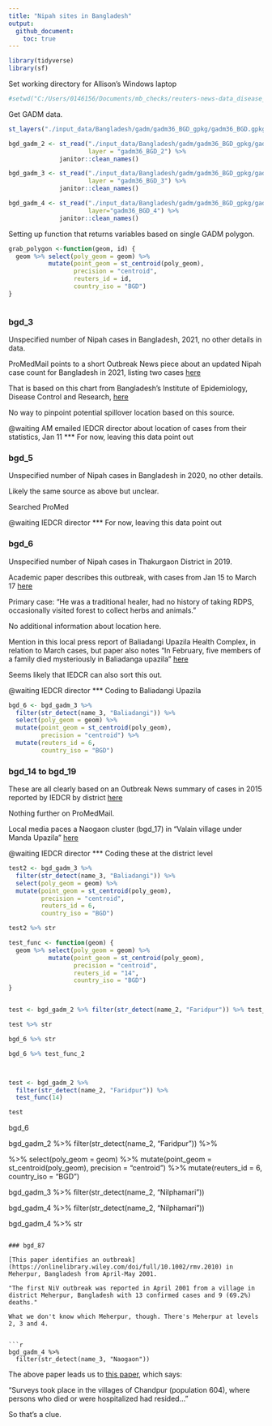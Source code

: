 ```yaml
---
title: "Nipah sites in Bangladesh"
output:
  github_document:
    toc: true
---
```


```r

library(tidyverse)
library(sf)

```

Set working directory for Allison's Windows laptop

```r

#setwd("C:/Users/0146156/Documents/mb_checks/reuters-news-data_disease_gis")

```

Get GADM data. 

```r

st_layers("./input_data/Bangladesh/gadm/gadm36_BGD_gpkg/gadm36_BGD.gpkg")

bgd_gadm_2 <- st_read("./input_data/Bangladesh/gadm/gadm36_BGD_gpkg/gadm36_BGD.gpkg",
                      layer = "gadm36_BGD_2") %>%
              janitor::clean_names()

bgd_gadm_3 <- st_read("./input_data/Bangladesh/gadm/gadm36_BGD_gpkg/gadm36_BGD.gpkg",
                      layer = "gadm36_BGD_3") %>%
              janitor::clean_names()

bgd_gadm_4 <- st_read("./input_data/Bangladesh/gadm/gadm36_BGD_gpkg/gadm36_BGD.gpkg",
                      layer="gadm36_BGD_4") %>%
              janitor::clean_names()

```

Setting up function that returns variables based on single GADM polygon.

```r

grab_polygon <-function(geom, id) {
  geom %>% select(poly_geom = geom) %>% 
           mutate(point_geom = st_centroid(poly_geom),
                  precision = "centroid",
                  reuters_id = id,
                  country_iso = "BGD")
}



```

### bgd_3

Unspecified number of Nipah cases in Bangladesh, 2021, no other details in data.

ProMedMail points to a short Outbreak News piece about an updated Nipah case count for Bangladesh in 2021, listing two cases [here](http://outbreaknewstoday.com/bangladesh-reports-two-nipah-virus-cases-in-2021/)

That is based on this chart from Bangladesh's Institute of Epidemiology, Disease Control and Research, [here](https://iedcr.gov.bd/surveillances/93c87e70-9c22-4f21-9506-a1161ecf404f) 

No way to pinpoint potential spillover location based on this source. 

@waiting AM emailed IEDCR director about location of cases from their statistics, Jan 11
*** For now, leaving this data point out 

### bgd_5

Unspecified number of Nipah cases in Bangladesh in 2020, no other details.

Likely the same source as above but unclear. 

Searched ProMed

@waiting IEDCR director
*** For now, leaving this data point out 

### bgd_6

Unspecified number of Nipah cases in Thakurgaon District in 2019.

Academic paper describes this outbreak, with cases from Jan 15 to March 17 [here](https://www.ijidonline.com/action/showPdf?pii=S1201-9712%2820%2932414-0)

Primary case: "He was a traditional healer, had no history of taking RDPS, occasionally visited forest to collect herbs and animals."

No additional information about location here. 

Mention in this local press report of Baliadangi Upazila Health Complex, in relation to March cases, but paper also notes "In February, five members of a family died mysteriously in Baliadanga upazila" [here](https://www.newagebd.net/article/67534/3-of-a-family-suspected-to-be-infected-with-nipah-virus)

Seems likely that IEDCR can also sort this out. 

@waiting IEDCR director
*** Coding to Baliadangi Upazila

```r

bgd_6 <- bgd_gadm_3 %>% 
  filter(str_detect(name_3, "Baliadangi")) %>%
  select(poly_geom = geom) %>% 
  mutate(point_geom = st_centroid(poly_geom),
         precision = "centroid") %>%
  mutate(reuters_id = 6,
         country_iso = "BGD")

```

### bgd_14 to bgd_19

These are all clearly based on an Outbreak News summary of cases in 2015 reported by IEDCR by district [here](http://outbreaknewstoday.com/bangladesh-reports-nine-nipah-virus-cases-to-date-in-2015/)

Nothing further on ProMedMail.

Local media paces a Naogaon cluster (bgd_17) in "Valain village under Manda Upazila" [here](https://www.risingbd.com/english/Nipah_virus_kills_3_in_Naogaon/22046)

@waiting IEDCR director
*** Coding these at the district level

```r

test2 <- bgd_gadm_3 %>% 
  filter(str_detect(name_3, "Baliadangi")) %>%
  select(poly_geom = geom) %>% 
  mutate(point_geom = st_centroid(poly_geom),
         precision = "centroid",
         reuters_id = 6,
         country_iso = "BGD")

test2 %>% str

test_func <- function(geom) {
  geom %>% select(poly_geom = geom) %>% 
           mutate(point_geom = st_centroid(poly_geom),
                  precision = "centroid",
                  reuters_id = "14",
                  country_iso = "BGD")
}


test <- bgd_gadm_2 %>% filter(str_detect(name_2, "Faridpur")) %>% test_func

test %>% str

bgd_6 %>% str

bgd_6 %>% test_func_2



test <- bgd_gadm_2 %>%
  filter(str_detect(name_2, "Faridpur")) %>%
  test_func(14)

test

```

                

bgd_6 


bgd_gadm_2 %>% 
  filter(str_detect(name_2, "Faridpur")) %>%
  


%>%
  select(poly_geom = geom) %>% 
  mutate(point_geom = st_centroid(poly_geom),
         precision = "centroid") %>%
  mutate(reuters_id = 6,
         country_iso = "BGD")


bgd_gadm_3 %>%
  filter(str_detect(name_2, "Nilphamari"))


bgd_gadm_4 %>%
  filter(str_detect(name_2, "Nilphamari"))


bgd_gadm_4 %>% str


```

### bgd_87

[This paper identifies an outbreak](https://onlinelibrary.wiley.com/doi/full/10.1002/rmv.2010) in Meherpur, Bangladesh from April-May 2001. 

"The first NiV outbreak was reported in April 2001 from a village in district Meherpur, Bangladesh with 13 confirmed cases and 9 (69.2%) deaths."

What we don't know which Meherpur, though. There's Meherpur at levels 2, 3 and 4. 


```r
bgd_gadm_4 %>%
  filter(str_detect(name_3, "Naogaon"))

```
The above paper leads us to [this paper](https://www.ncbi.nlm.nih.gov/pmc/articles/PMC3323384/pdf/04-0701.pdf), which says:

"Surveys took place in the villages of Chandpur (population 604), where persons who died or were hospitalized had resided..."

So that's a clue. 